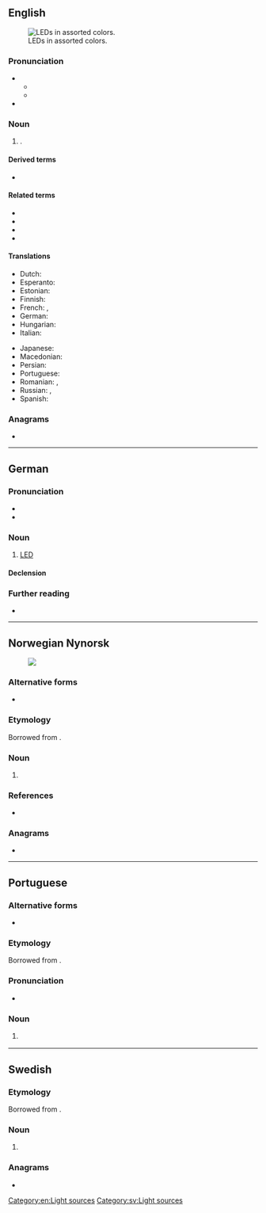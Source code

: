 {{also|led|leð}}
==English==
{{wikipedia}}
[[File:LEDs.jpg|thumb|right|LEDs in assorted colors.]]

===Pronunciation===
* {{IPA|en|/ɛl.iː.ˈdiː/|/lɛd/}}
** {{audio|en|LL-Q1860 (eng)-Vealhurl-LED1.wav|Audio (UK)}}
** {{audio|en|LL-Q1860 (eng)-Vealhurl-LED2.wav|Audio (UK)}}
* {{rhymes|en|iː|ɛd|s1=3|s2=1}}

===Noun===
{{en-noun}}

# {{initialism|en|light-emitting diode}}.

====Derived terms====
* {{l|en|OLED}}

====Related terms====
* {{l|en|CRT}}
* {{l|en|LCD}}
* {{l|en|TFT}}
* {{l|en|VDU}}

====Translations====
{{trans-top|LED}}
* Dutch: {{t+|nl|led|m}}
* Esperanto: {{t|eo|LED}}
* Estonian: {{t+|et|LED}}
* Finnish: {{t+|fi|LED}}
* French: {{t+|fr|DEL|f}}, {{t+|fr|LED|f}}
* German: {{t+|de|LED|f}}
* Hungarian: {{t+|hu|LED}}
* Italian: {{t+|it|LED|m}}
{{trans-mid}}
* Japanese: {{t+|ja|LED}}
* Macedonian: {{t|mk|ЛЕД}}
* Persian: {{t|fa|ال‌ای‌دی|tr=el-i-di|sc=fa-Arab}}
* Portuguese: {{t+|pt|LED|m}}
* Romanian: {{t|ro|LED|n}}, {{t+|ro|led|n}}
* Russian: {{t|ru|СД|m}}, {{t|ru|СИД|m}}
* Spanish: {{t+|es|led|m}}
{{trans-bottom}}

===Anagrams===
* {{anagrams|en|a=del|'eld|DLE|Del|Del.|EDL|LDE|del|del.|eld}}

[[Category:en:Light sources]]

----

==German==

===Pronunciation===
* {{IPA|de|/ˌɛl ˌeː ˈdeː/}}
* {{audio|de|De-LED.ogg|Audio}}

===Noun===
{{de-noun|f,s}}

# [[#English|LED]] {{gloss|light-emitting diode}}
#: {{syn|de|Leuchtdiode}}

====Declension====
{{de-ndecl|f,s}}

===Further reading===
* {{R:DWDS}}

----

==Norwegian Nynorsk==
{{wikipedia|lang=nn|lysdiode}}
[[File:RBG-LED.jpg|thumb|]]

===Alternative forms===
* {{alter|nn|led||alternative case spelling}}

===Etymology===
Borrowed from {{bor|nn|en|LED||light-emitting diode}}.

===Noun===
{{nn-noun-m1|LED-}}

# {{l|en|LED}} {{gloss|light-emitting diode}}

===References===
* {{R:The Nynorsk Dictionary}}

===Anagrams===
* {{anagrams|nn|a=del|del|edl|eld|led}}

----

==Portuguese==

===Alternative forms===
* {{alt|pt|led}}

===Etymology===
Borrowed from {{bor|pt|en|LED}}.

===Pronunciation===
{{pt-IPA|pt=léde}}
* {{a|Brazil}} {{IPA|pt|/ˈlɛd͡ʒ/}}

===Noun===
{{pt-noun|m|#s}}

# {{l|en|LED}} {{gloss|light-emitting diode}}
#: {{syn|pt|díodo emissor de luz}}

----

==Swedish==

===Etymology===
Borrowed from {{bor|sv|en|LED}}.

===Noun===
{{sv-noun|c}}

# {{l|en|LED}} {{gloss|light-emitting diode}}
#:{{syn|sv|lysdiod}}

===Anagrams===
* {{anagrams|sv|a=del|del|eld}}

[[Category:sv:Light sources]]